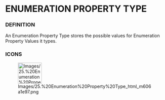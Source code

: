
= ENUMERATION PROPERTY TYPE =

=== DEFINITION ===

An Enumeration Property Type stores the possible values for Enumeration Property Values it types.


=== ICONS ===

[[Image:Images/25.%20Enumeration%20Property%20Type_html_m606a1e97.png|75x66px]]

